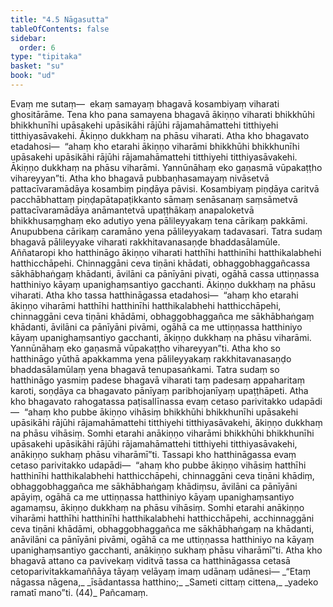 ```yaml
---
title: "4.5 Nāgasutta"
tableOfContents: false
sidebar:
  order: 6
type: "tipitaka"
basket: "su"
book: "ud"
---
```



<DynamicBreadcrumb />

<Division number="35" book="ud" bookNo="18" page="125">

<Paragraph number="299" book="ud">
Evaṃ me sutaṃ—  ekaṃ samayaṃ bhagavā kosambiyaṃ viharati ghositārāme. Tena kho pana samayena bhagavā ākiṇṇo viharati bhikkhūhi bhikkhunīhi upāsakehi upāsikāhi rājūhi rājamahāmattehi titthiyehi titthiyasāvakehi. Ākiṇṇo dukkhaṃ na phāsu viharati. Atha kho bhagavato etadahosi—  “ahaṃ kho etarahi ākiṇṇo viharāmi bhikkhūhi bhikkhunīhi upāsakehi upāsikāhi rājūhi rājamahāmattehi titthiyehi titthiyasāvakehi. Ākiṇṇo dukkhaṃ na phāsu viharāmi. Yannūnāhaṃ eko gaṇasmā vūpakaṭṭho vihareyyan”ti.
</Paragraph>

<Paragraph number="300" book="ud">
Atha kho bhagavā pubbaṇhasamayaṃ nivāsetvā pattacīvaramādāya kosambiṃ piṇḍāya pāvisi. Kosambiyaṃ piṇḍāya caritvā pacchābhattaṃ piṇḍapātapaṭikkanto sāmaṃ senāsanaṃ saṃsāmetvā pattacīvaramādāya anāmantetvā upaṭṭhākaṃ anapaloketvā bhikkhusaṃghaṃ eko adutiyo yena pālileyyakaṃ tena cārikaṃ pakkāmi. Anupubbena cārikaṃ caramāno yena pālileyyakaṃ tadavasari. Tatra sudaṃ bhagavā pālileyyake viharati rakkhitavanasaṇḍe bhaddasālamūle.
</Paragraph>

<Paragraph number="301" book="ud">
Aññataropi kho hatthināgo ākiṇṇo viharati hatthīhi hatthinīhi hatthikalabhehi hatthicchāpehi. Chinnaggāni ceva tiṇāni khādati, obhaggobhaggañcassa sākhābhaṅgaṃ khādanti, āvilāni ca pānīyāni pivati, ogāhā cassa uttiṇṇassa hatthiniyo kāyaṃ upanighaṃsantiyo gacchanti. Ākiṇṇo dukkhaṃ na phāsu viharati. Atha kho tassa hatthināgassa etadahosi—  “ahaṃ kho etarahi ākiṇṇo viharāmi hatthīhi hatthinīhi hatthikalabhehi hatthicchāpehi, chinnaggāni ceva tiṇāni khādāmi, obhaggobhaggañca me sākhābhaṅgaṃ khādanti, āvilāni ca pānīyāni pivāmi, ogāhā ca me uttiṇṇassa hatthiniyo kāyaṃ upanighaṃsantiyo gacchanti, ākiṇṇo dukkhaṃ na phāsu viharāmi. Yannūnāhaṃ eko gaṇasmā vūpakaṭṭho vihareyyan”ti.
</Paragraph>

<Paragraph number="302" book="ud">
Atha kho so hatthināgo yūthā apakkamma yena pālileyyakaṃ rakkhitavanasaṇḍo bhaddasālamūlaṃ yena bhagavā tenupasaṅkami. Tatra sudaṃ so hatthināgo yasmiṃ padese bhagavā viharati taṃ padesaṃ appaharitaṃ karoti, soṇḍāya ca bhagavato pānīyaṃ paribhojanīyaṃ upaṭṭhāpeti.
</Paragraph>

<Paragraph number="303" book="ud">
Atha kho bhagavato rahogatassa paṭisallīnassa evaṃ cetaso parivitakko udapādi—  “ahaṃ kho pubbe ākiṇṇo vihāsiṃ bhikkhūhi bhikkhunīhi upāsakehi upāsikāhi rājūhi rājamahāmattehi titthiyehi titthiyasāvakehi, ākiṇṇo dukkhaṃ na phāsu vihāsiṃ. Somhi etarahi anākiṇṇo viharāmi bhikkhūhi bhikkhunīhi upāsakehi upāsikāhi rājūhi rājamahāmattehi titthiyehi titthiyasāvakehi, anākiṇṇo sukhaṃ phāsu viharāmī”ti.
</Paragraph>

<Paragraph number="304" book="ud">
Tassapi kho hatthināgassa evaṃ cetaso parivitakko udapādi—  “ahaṃ kho pubbe ākiṇṇo vihāsiṃ hatthīhi hatthinīhi hatthikalabhehi hatthicchāpehi, chinnaggāni ceva tiṇāni khādiṃ, obhaggobhaggañca me sākhābhaṅgaṃ khādiṃsu, āvilāni ca pānīyāni apāyiṃ, ogāhā ca me uttiṇṇassa hatthiniyo kāyaṃ upanighaṃsantiyo agamaṃsu, ākiṇṇo dukkhaṃ na phāsu vihāsiṃ. Somhi etarahi anākiṇṇo viharāmi hatthīhi hatthinīhi hatthikalabhehi hatthicchāpehi, acchinnaggāni ceva tiṇāni khādāmi, obhaggobhaggañca me sākhābhaṅgaṃ na khādanti, anāvilāni ca pānīyāni pivāmi, ogāhā ca me uttiṇṇassa hatthiniyo na kāyaṃ upanighaṃsantiyo gacchanti, anākiṇṇo sukhaṃ phāsu viharāmī”ti.
</Paragraph>

<Paragraph number="305" book="ud">
Atha kho bhagavā attano ca pavivekaṃ viditvā tassa ca hatthināgassa cetasā cetoparivitakkamaññāya tāyaṃ velāyaṃ imaṃ udānaṃ udānesi—
</Paragraph>

<Paragraph number="306" type="verses" book="ud">
_“Etaṃ nāgassa nāgena,_  
_īsādantassa hatthino;_  
_Sameti cittaṃ cittena,_  
_yadeko ramatī mano”ti. (44)_  


</Paragraph>
</Division>

<Paragraph number="307" type="center" book="ud">
Pañcamaṃ.
</Paragraph>